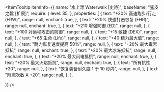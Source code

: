 
<ItemTooltip
  itemInfo={{
    name: "水上漂 Waterwalk [史诗]",
    baseName: "鲨皮之靴 [扩展]",
    require: {
      level: 85,
    },
    properties: [
      {
        text: "+20% 高速跑步/行走 (FRW)",
        range: null,
        enchant: true,
      },
      {
        text: "+20% 快速打击恢复 (FHR)",
        range: null,
        enchant: true,
      },
      {
        text: "+210 增强防御 (ED)",
        range: null,
      },
      {
        text: "+100 对远程攻击的防御",
        range: null,
      },
      {
        text: "+15 敏捷 (DEX)",
        range: null,
      },
      {
        text: "+65 生命 (Life)",
        range: null,
      },
      {
        text: "+40 精力最大值",
        range: null,
      },
      {
        text: "耐力恢复速度提高 50%",
        range: null,
      },
      {
        text: "+20% 最大毒素抵抗",
        range: null,
        enchant: true,
      },
      {
        text: "+20% 最大冰冻抵抗",
        range: null,
        enchant: true,
      },
      {
        text: "+20% 最大闪电抵抗",
        range: null,
        enchant: true,
      },
      {
        text: "+20% 最大火焰抵抗",
        range: null,
        enchant: true,
      },
      {
        text: "所有抗性 +20",
        range: null,
      },
      {
        text: "恢复装备耐久度 1 于 10 秒内",
        range: null,
      },
      {
        text: "附魔次数 A +20",
        range: null,
      },
    ],

}}
/>
